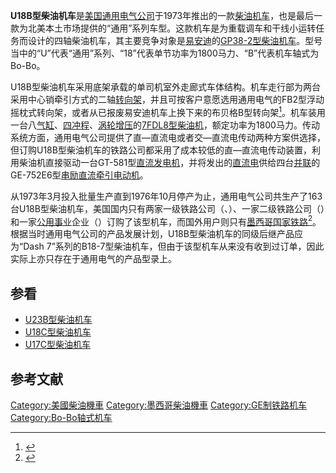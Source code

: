 {{noteTA
|G1=Railway
}}
{{Infobox Locomotive
| name = U18B
| image = 
| caption = 
| type = [[柴油机车|柴油机车]]
| origin = {{USA}}
| designer = 
| builder = [[通用电气|通用电气]]
| buildmodel = 
| serialnumber = 
| builddate  = 1973年—1976年
| totalproduction  = 163台
| user = 
| aarwheels = B-B
| uicclass = [[Bo'Bo'|Bo'Bo']]
| gauge = 1,435毫米
| bogies = 
| wheeldiameter = 1,016毫米（40英寸）
| axleload = 
| wheelbase = 
| minimumcurve = 
| length = 16,662毫米（54英尺8英寸）
| width = 3,124毫米（10英尺3英寸）
| height = 4,509毫米（14英尺9.5英寸）
| framesize = 
| weight = 99公吨／110美吨（219,000磅）
| fueltype = 
| fuelcap = 
| lubecap = 
| coolantcap = 
| watercap = 
| sandcap = 
| enginetype =  [[通用电气7FDL系列柴油机|7FDL8]]
| enginepower = 1,800马力
| transmission = 直—直流电
| generator =  GT-581
| cylindercount = 
| cylindersize = 
| tractionmotors = GE-752E6
| topspeed = 113公里/小时（70英里/小时）
| sustainedspeed = 17公里/小时（10.7英里/小时）
| poweroutput = 
| tractiveeffort = 371千牛（83,500磅，起动）<br />256千牛（57,500磅，持续）
| locobrakes = [[空气制动|空气制动]]、[[电阻制动|电阻制动]]
| locobrakepower = 
| locobrakeforce = 
| trainbrakes = 
| safety = 
| notes =
}}
'''U18B型柴油机车'''是[[美国|美国]][[通用电气|通用电气公司]]于1973年推出的一款[[柴油机车|柴油机车]]，也是最后一款为北美本土市场提供的“通用”系列车型。这款机车是为重载调车和干线小运转任务而设计的四轴柴油机车，其主要竞争对象是[[易安迪|易安迪]]的[[GP38-2型柴油机车|GP38-2型柴油机车]]。型号当中的“U”代表“通用”系列、“18”代表单节功率为1800马力、“B”代表机车轴式为Bo-Bo。

U18B型柴油机车采用底架承载的单司机室外走廊式车体结构。机车走行部为两台采用中心销牵引方式的二轴[[转向架|转向架]]，并且可按客户意愿选用通用电气的FB2型浮动摇枕式转向架，或者从已报废易安迪机车上换下来的布贝格B型转向架<ref>{{Cite web |url=http://www.trainweb.org/jaydeet/u18b.htm |title=GE's U18B - Original Owners |accessdate=2014-05-05 |publisher= |date= |archive-date=2020-01-18 |archive-url=https://web.archive.org/web/20200118105834/http://www.trainweb.org/jaydeet/u18b.htm |dead-url=no }}</ref>。机车装用一台八[[气缸|气缸]]、[[四冲程|四冲程]]、[[渦輪增壓器|涡轮增压]]的[[通用电气7FDL系列柴油机|7FDL8型]][[柴油机|柴油机]]，额定功率为1800马力。传动系统方面，通用电气公司提供了直—直流电或者交—直流电传动两种方案供选择，但订购U18B型柴油机车的铁路公司都采用了成本较低的直—直流电传动装置，利用柴油机直接驱动一台GT-581型[[直流發電機|直流发电机]]，并将发出的[[直流电|直流电]]供给四台[[並聯電路|并联]]的GE-752E6型[[直流电动机|串励直流]][[牵引电动机|牵引电动机]]。

从1973年3月投入批量生产直到1976年10月停产为止，通用电气公司共生产了163台U18B型柴油机车，美国国内只有两家一级铁路公司（{{tsl|en|Maine Central Railroad Company|缅因州中央铁路公司|缅因州中央铁路}}、{{tsl|en|Seaboard Coast Line Railroad|海岸沿海铁路}}）、一家二级铁路公司（{{tsl|en|Providence and Worcester Railroad|普罗维登斯和伍斯特铁路}}）和一家[[公用事业|公用事业]]企业（{{tsl|en|Energy Future Holdings|能源未來控股|得克萨斯公用事业公司}}）订购了该型机车，而国外用户则只有[[墨西哥国家铁路|墨西哥国家铁路]]<ref>{{Cite web |url=http://www.american-rails.com/ge-u18b.html |title=The GE U18B |accessdate=2014-05-05 |publisher=American-Rails |date= |archive-date=2017-10-20 |archive-url=https://web.archive.org/web/20171020211524/http://www.american-rails.com/ge-u18b.html |dead-url=no }}</ref>。根据当时通用电气公司的产品发展计划，U18B型柴油机车的同级后继产品应为“Dash 7”系列的B18-7型柴油机车，但由于该型机车从来没有收到过订单，因此实际上亦只存在于通用电气的产品型录上。

==参看==
{{Portal|鐵路}}
* [[U23B型柴油机车|U23B型柴油机车]]
* [[U18C型柴油机车|U18C型柴油机车]]
* [[U17C型柴油机车|U17C型柴油机车]]

==参考文献==
{{Reflist}}

{{通用電氣柴油機車}}

{{DEFAULTSORT:U18B}}
[[Category:美國柴油機車|Category:美國柴油機車]]
[[Category:墨西哥柴油機車|Category:墨西哥柴油機車]]
[[Category:GE制铁路机车|Category:GE制铁路机车]]
[[Category:Bo-Bo轴式机车|Category:Bo-Bo轴式机车]]